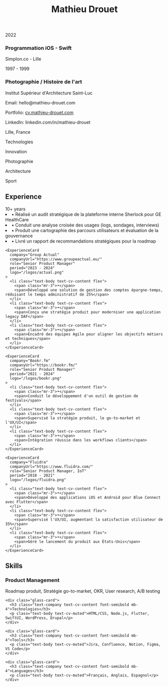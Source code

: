 
<header class="mb-section">
  <h1 class="text-hero text-cv-content font-semibold">Mathieu Drouet</h1>
</header>

<GridSection>
  <Card title="Education">
    <div class="space-y-4">
      <div>
        <p class="text-date text-cv-muted mb-1">2022</p>
        <h3 class="text-role text-cv-content font-semibold">Programmation iOS - Swift</h3>
        <p class="text-body text-cv-muted">Simplon.co - Lille</p>
      </div>
      <div>
        <p class="text-date text-cv-muted mb-1">1997 - 1999</p>
        <h3 class="text-role text-cv-content font-semibold">Photographie / Histoire de l'art</h3>
        <p class="text-body text-cv-muted">Institut Supérieur d'Architecture Saint-Luc</p>
      </div>
    </div>
  </Card>

  <Card title="Contact Info">
    <div class="space-y-4">
      <div>
        <p class="text-body text-cv-muted">Email: hello@mathieu-drouet.com</p>
      </div>
      <div>
        <p class="text-body text-cv-muted">Portfolio: <a href="https://cv.mathieu-drouet.com" class="text-cv-accent">cv.mathieu-drouet.com</a></p>
      </div>
      <div>
        <p class="text-body text-cv-muted">LinkedIn: linkedin.com/in/mathieu-drouet</p>
      </div>
      <div>
        <p class="text-body text-cv-muted">Lille, France</p>
      </div>
    </div>
  </Card>

  <Card title="Interests">
    <div class="grid grid-cols-2 gap-x-12 gap-y-4">
      <p class="text-body text-cv-muted">Technologies</p>
      <p class="text-body text-cv-muted">Innovation</p>
      <p class="text-body text-cv-muted">Photographie</p>
      <p class="text-body text-cv-muted">Architecture</p>
      <p class="text-body text-cv-muted">Sport</p>
    </div>
  </Card>
</GridSection>

<section class="mb-section">
  <div class="flex items-baseline gap-4 mb-8">
    <h2 class="text-section text-cv-content font-semibold">Experience</h2>
    <span class="text-body text-cv-muted">10+ years</span>
  </div>
  
  <div class="space-y-section">
    <ExperienceCard
      company="CH-Studio - GEHealthcare"
      companyUrl="https://chstudio.fr/project/plateforme-de-gestion-de-donnees-dicom/"
      role="Senior Product Manager"
      period="2025"
      current={true}
      logo="/logos/ge-healtcare.png"
    >
      <li class="text-body text-cv-content flex">
        <span class="mr-3">•</span>
        <span>Réalisé un audit stratégique de la plateforme interne Sherlock pour GE HealthCare</span>
      </li>
      <li class="text-body text-cv-content flex">
        <span class="mr-3">•</span>
        <span>Conduit une analyse croisée des usages (logs, sondages, interviews)</span>
      </li>
      <li class="text-body text-cv-content flex">
        <span class="mr-3">•</span>
        <span>Produit une cartographie des parcours utilisateurs et évaluation de la gouvernance</span>
      </li>
      <li class="text-body text-cv-content flex">
        <span class="mr-3">•</span>
        <span>Livré un rapport de recommandations stratégiques pour la roadmap</span>
      </li>
    </ExperienceCard>

    <ExperienceCard
      company="Group Actual"
      companyUrl="https://www.groupeactual.eu/"
      role="Senior Product Manager"
      period="2023 - 2024"
      logo="/logos/actual.png"
    >
      <li class="text-body text-cv-content flex">
        <span class="mr-3">•</span>
        <span>Développé une solution de gestion des comptes épargne-temps, réduisant le temps administratif de 25%</span>
      </li>
      <li class="text-body text-cv-content flex">
        <span class="mr-3">•</span>
        <span>Conçu une stratégie produit pour moderniser une application legacy DAF</span>
      </li>
      <li class="text-body text-cv-content flex">
        <span class="mr-3">•</span>
        <span>Encadré des équipes Agile pour aligner les objectifs métiers et techniques</span>
      </li>
    </ExperienceCard>

    <ExperienceCard
      company="Bookr.fm"
      companyUrl="https://bookr.fm/"
      role="Senior Product Manager"
      period="2021 - 2024"
      logo="/logos/bookr.png"
    >
      <li class="text-body text-cv-content flex">
        <span class="mr-3">•</span>
        <span>Conduit le développement d'un outil de gestion de festivals</span>
      </li>
      <li class="text-body text-cv-content flex">
        <span class="mr-3">•</span>
        <span>Supervisé la stratégie produit, le go-to-market et l'UX/UI</span>
      </li>
      <li class="text-body text-cv-content flex">
        <span class="mr-3">•</span>
        <span>Intégration réussie dans les workflows clients</span>
      </li>
    </ExperienceCard>

    <ExperienceCard
      company="Fluidra"
      companyUrl="https://www.fluidra.com/"
      role="Senior Product Manager, IoT"
      period="2018 - 2021"
      logo="/logos/fluidra.png"
    >
      <li class="text-body text-cv-content flex">
        <span class="mr-3">•</span>
        <span>Développé des applications iOS et Android pour Blue Connect avec Flutter</span>
      </li>
      <li class="text-body text-cv-content flex">
        <span class="mr-3">•</span>
        <span>Supervisé l'UX/UI, augmentant la satisfaction utilisateur de 35%</span>
      </li>
      <li class="text-body text-cv-content flex">
        <span class="mr-3">•</span>
        <span>Géré le lancement du produit aux États-Unis</span>
      </li>
    </ExperienceCard>
  </div>
</section>

<section class="mb-section">
  <h2 class="text-section text-cv-content font-semibold mb-8">Skills</h2>
  
  <div class="grid grid-cols-2 gap-section">
    <div class="glass-card">
      <h3 class="text-company text-cv-content font-semibold mb-4">Product Management</h3>
      <p class="text-body text-cv-muted">Roadmap produit, Stratégie go-to-market, OKR, User research, A/B testing</p>
    </div>
    
    <div class="glass-card">
      <h3 class="text-company text-cv-content font-semibold mb-4">Technologies</h3>
      <p class="text-body text-cv-muted">HTML/CSS, Node.js, Flutter, SwiftUI, WordPress, Drupal</p>
    </div>
    
    <div class="glass-card">
      <h3 class="text-company text-cv-content font-semibold mb-4">Tools</h3>
      <p class="text-body text-cv-muted">Jira, Confluence, Notion, Figma, VS Code</p>
    </div>
    
    <div class="glass-card">
      <h3 class="text-company text-cv-content font-semibold mb-4">Languages</h3>
      <p class="text-body text-cv-muted">Français, Anglais, Espagnol</p>
    </div>
  </div>
</section>